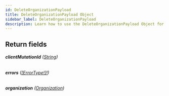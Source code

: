 ```yaml
---
id: DeleteOrganizationPayload
title: DeleteOrganizationPayload Object
sidebar_label: DeleteOrganizationPayload
description: Learn how to use the DeleteOrganizationPayload Object for Builder's API.
---
```


## Return fields

###### <b>clientMutationId</b> ([String](/composer/builder/api/schema/scalar/String.mdx))

###### <b>errors</b> ([[ErrorType!]!](/composer/builder/api/schema/object/ErrorType.mdx))

###### <b>organization</b> ([Organization](/composer/builder/api/schema/object/Organization.mdx))

